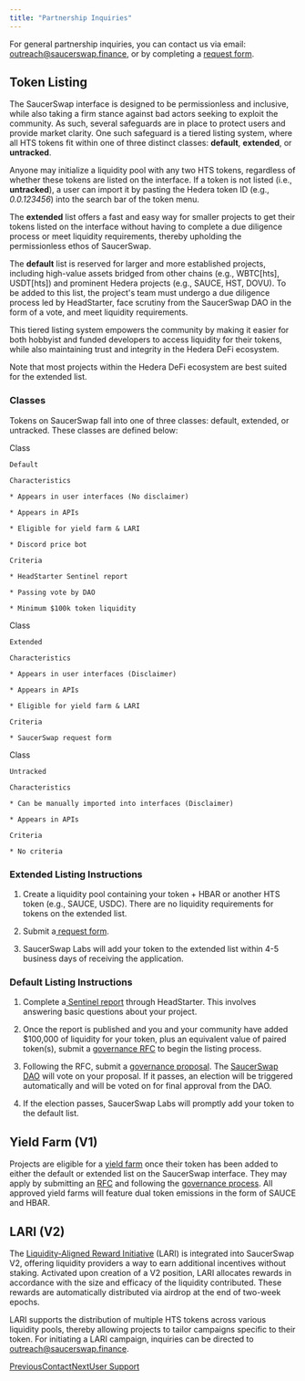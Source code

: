 ```yaml
---
title: "Partnership Inquiries"
---
```


For general partnership inquiries, you can contact us via email: [outreach@saucerswap.finance](mailto:outreach@saucerswap.finance), or by completing a [request form](https://z30ev00547x.typeform.com/to/YBGqwGup).

## Token Listing

The SaucerSwap interface is designed to be permissionless and inclusive, while also taking a firm stance against bad actors seeking to exploit the community. As such, several safeguards are in place to protect users and provide market clarity. One such safeguard is a tiered listing system, where all HTS tokens fit within one of three distinct classes: **default**, **extended**, or **untracked**.

Anyone may initialize a liquidity pool with any two HTS tokens, regardless of whether these tokens are listed on the interface. If a token is not listed (i.e., **untracked**), a user can import it by pasting the Hedera token ID (e.g., *0.0.123456*) into the search bar of the token menu.

The **extended** list offers a fast and easy way for smaller projects to get their tokens listed on the interface without having to complete a due diligence process or meet liquidity requirements, thereby upholding the permissionless ethos of SaucerSwap.

The **default** list is reserved for larger and more established projects, including high-value assets bridged from other chains (e.g., WBTC\[hts], USDT\[hts]) and prominent Hedera projects (e.g., SAUCE, HST, DOVU). To be added to this list, the project's team must undergo a due diligence process led by HeadStarter, face scrutiny from the SaucerSwap DAO in the form of a vote, and meet liquidity requirements.

This tiered listing system empowers the community by making it easier for both hobbyist and funded developers to access liquidity for their tokens, while also maintaining trust and integrity in the Hedera DeFi ecosystem.

Note that most projects within the Hedera DeFi ecosystem are best suited for the extended list.

### Classes

Tokens on SaucerSwap fall into one of three classes: default, extended, or untracked. These classes are defined below:

<CardGroup>
  <Card title="">
    Class

    Default

    Characteristics

    * Appears in user interfaces (No disclaimer)

    * Appears in APIs

    * Eligible for yield farm & LARI

    * Discord price bot

    Criteria

    * HeadStarter Sentinel report

    * Passing vote by DAO

    * Minimum $100k token liquidity
  </Card>

  <Card title="">
    Class

    Extended

    Characteristics

    * Appears in user interfaces (Disclaimer)

    * Appears in APIs

    * Eligible for yield farm & LARI

    Criteria

    * SaucerSwap request form
  </Card>

  <Card title="">
    Class

    Untracked

    Characteristics

    * Can be manually imported into interfaces (Disclaimer)

    * Appears in APIs

    Criteria

    * No criteria
  </Card>
</CardGroup>

### Extended Listing Instructions

1. Create a liquidity pool containing your token + HBAR or another HTS token (e.g., SAUCE, USDC). There are no liquidity requirements for tokens on the extended list.

2. Submit a[ request form](https://z30ev00547x.typeform.com/to/YBGqwGup).

3. SaucerSwap Labs will add your token to the extended list within 4-5 business days of receiving the application.

### Default Listing Instructions

1. Complete a[ Sentinel report](https://sentinel.headstarter.org/) through HeadStarter. This involves answering basic questions about your project.

2. Once the report is published and you and your community have added $100,000 of liquidity for your token, plus an equivalent value of paired token(s), submit a [governance RFC](https://gov.saucerswap.finance/) to begin the listing process.

3. Following the RFC, submit a [governance proposal](https://www.saucerswap.finance/governance). The [SaucerSwap DAO](/governance/overview) will vote on your proposal. If it passes, an election will be triggered automatically and will be voted on for final approval from the DAO.

4. If the election passes, SaucerSwap Labs will promptly add your token to the default list.

## Yield Farm (V1)

Projects are eligible for a [yield farm](/protocol/saucerswap-v1#yield-farm) once their token has been added to either the default or extended list on the SaucerSwap interface. They may apply by submitting an [RFC](https://gov.saucerswap.finance/) and following the [governance process](https://docs.saucerswap.finance/governance/overview#governance-process). All approved yield farms will feature dual token emissions in the form of SAUCE and HBAR.

## LARI (V2)

The [Liquidity-Aligned Reward Initiative](/protocol/saucerswap-v2#liquidity-aligned-reward-initiative-lari) (LARI) is integrated into SaucerSwap V2, offering liquidity providers a way to earn additional incentives without staking. Activated upon creation of a V2 position, LARI allocates rewards in accordance with the size and efficacy of the liquidity contributed. These rewards are automatically distributed via airdrop at the end of two-week epochs.

LARI supports the distribution of multiple HTS tokens across various liquidity pools, thereby allowing projects to tailor campaigns specific to their token. For initiating a LARI campaign, inquiries can be directed to [outreach@saucerswap.finance](mailto:outreach@saucerswap.finance).

[PreviousContact](/contact)[NextUser Support](/contact/user-support)
